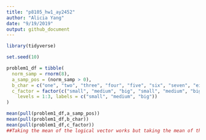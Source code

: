 ```yaml
---
title: "p8105_hw1_ay2452"
author: "Alicia Yang"
date: "9/19/2019"
output: github_document
---
```


```r
library(tidyverse)

set.seed(10) 

problem1_df = tibble(
  norm_samp = rnorm(8),
  a_samp_pos = (norm_samp > 0),
  b_char = c("one", "two", "three", "four", "five", "six", "seven", "eight"), 
  c_factor = factor(c("small", "medium", "big", "small", "medium", "big", "small", "medium" ), 
    levels = 1:3, labels = c("small", "medium", "big"))
)

mean(pull(problem1_df,a_samp_pos))
mean(pull(problem1_df,b_char))
mean(pull(problem1_df,c_factor))
##Taking the mean of the logical vector works but taking the mean of the character and factor variables does not; the error says that the 'argument is not numeric or logical'
```